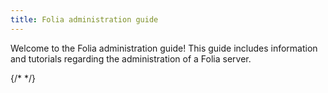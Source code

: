 ```yaml
---
title: Folia administration guide
---
```


Welcome to the Folia administration guide! This guide includes information and tutorials
regarding the administration of a Folia server.

{/* <DocCardList items={useCurrentSidebarCategory().items} /> */}

